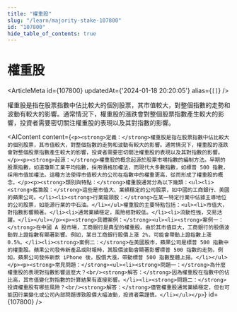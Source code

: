 ```yaml
---
title: "權重股"
slug: "/learn/majority-stake-107800"
id: "107800"
hide_table_of_contents: true
---
```



# 權重股

<ArticleMeta id={107800} updatedAt={'2024-01-18 20:20:05'} alias={`[]`} />
<div className='border-solid border-b border-t-0 my-4 border-[var(--ifm-color-gray-300)]' />

權重股是指在股票指數中佔比較大的個別股票，其市值較大，對整個指數的走勢和波動有較大的影響。通常情況下，權重股的漲跌會對整個股票指數產生較大的影響，投資者需要密切關注權重股的表現以及其對指數的影響。

<AIContent content={`<p><strong>定義：</strong>權重股是指在股票指數中佔比較大的個別股票，其市值較大，對整個指數的走勢和波動有較大的影響。通常情況下，權重股的漲跌會對整個股票指數產生較大的影響，投資者需要密切關注權重股的表現以及其對指數的影響。</p><p><strong>起源：</strong>權重股的概念起源於股票市場指數的編制方法。早期的股票指數，如道瓊斯工業平均指數，採用價格加權法，而現代大多數指數，如標普 500 指數，採用市值加權法。這種方法使得市值較大的公司在指數中的權重更高，從而形成了權重股的概念。</p><p><strong>類別與特點：</strong>權重股通常分為以下幾類：<ul><li><strong>藍籌股：</strong>這些是市值大、業績穩定的公司股票，如中國的工商銀行、美國的蘋果公司。</li><li><strong>行業龍頭股：</strong>在某一特定行業中佔據主導地位的公司股票，如能源行業的中石油。</li></ul>權重股的主要特點包括：<ul><li>市值大，對指數影響顯著。</li><li>通常業績穩定，風險相對較低。</li><li>流動性強，交易活躍。</li></ul></p><p><strong>具體案例：</strong><ul><li><strong>案例一：</strong>在中國 A 股市場，工商銀行是典型的權重股。由於其市值巨大，工商銀行的股價波動對上證指數有顯著影響。例如，某日工商銀行股價上漲 2%，可能會帶動上證指數上漲 0.5%。</li><li><strong>案例二：</strong>在美國股市，蘋果公司是標普 500 指數中的權重股。蘋果公司發佈新產品或財報時，其股價波動會顯著影響標普 500 指數的走勢。例如，蘋果公司發佈新款 iPhone 後，股價大漲，帶動標普 500 指數整體上揚。</li></ul></p><p><strong>常見問題：</strong><ul><li><strong>問題一：</strong>為什麼權重股的表現對指數影響這麼大？<br/><strong>解答：</strong>因為權重股在指數中的佔比高，其市值變化對指數的計算結果有直接影響。</li><li><strong>問題二：</strong>投資權重股有哪些風險？<br/><strong>解答：</strong>儘管權重股通常業績穩定，但也可能因行業變化或公司內部問題導致股價大幅波動，投資者需謹慎。</li></ul></p>`} id={107800} />
